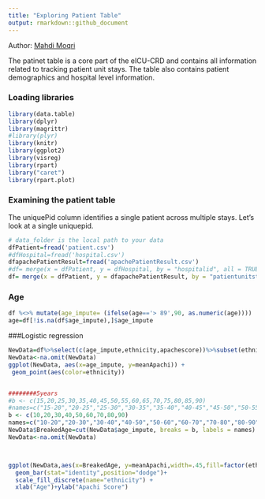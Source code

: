 ---
title: "Exploring Patient Table"
output: rmarkdown::github_document
---
Author: [Mahdi Moqri](https://www.moqri.com/)

The patinet table is a core part of the eICU-CRD and contains all information related to tracking patient unit stays. The table also contains patient demographics and hospital level information.


### Loading libraries
```{r message=FALSE}
library(data.table)
library(dplyr)
library(magrittr)
#library(plyr)
library(knitr)
library(ggplot2)
library(visreg)
library(rpart)
library("caret")
library(rpart.plot)
```

### Examining the patient table
The uniquePid column identifies a single patient across multiple stays. Let's look at a single uniquepid.

```{r}
# data_folder is the local path to your data
dfPatient=fread('patient.csv')
#dfHospital=fread('hospital.csv')
dfapachePatientResult=fread('apachePatientResult.csv')
#df= merge(x = dfPatient, y = dfHospital, by = "hospitalid", all = TRUE)
df= merge(x = dfPatient, y = dfapachePatientResult, by = "patientunitstayid", all = TRUE)

```
### Age
```{r message=FALSE, warning=FALSE}
df %<>% mutate(age_impute= (ifelse(age=='> 89',90, as.numeric(age))))
age=df[!is.na(df$age_impute),]$age_impute
```

###Logistic regression
```{r}

NewData=df%>%select(c(age_impute,ethnicity,apachescore))%>%subset(ethnicity %in% c("Caucasian","African American"))%>%subset(apachescore!='')%>%group_by(ethnicity, age_impute) %>% summarise(meanApachi=mean(apachescore))
NewData<-na.omit(NewData)
ggplot(NewData, aes(x=age_impute, y=meanApachi)) +
 geom_point(aes(color=ethnicity))


########5years
#b <- c(15,20,25,30,35,40,45,50,55,60,65,70,75,80,85,90)
#names=c("15-20","20-25","25-30","30-35","35-40","40-45","45-50","50-55","55-60","60-65","65-70","70-75","75-80","80-85","85-90")
b <- c(10,20,30,40,50,60,70,80,90)
names=c("10-20","20-30","30-40","40-50","50-60","60-70","70-80","80-90")
NewData$BreakedAge=cut(NewData$age_impute, breaks = b, labels = names)
NewData<-na.omit(NewData)



ggplot(NewData,aes(x=BreakedAge, y=meanApachi,width=.45,fill=factor(ethnicity)))+
  geom_bar(stat="identity",position="dodge")+
  scale_fill_discrete(name="ethnicity") +
  xlab("Age")+ylab("Apachi Score")






```

